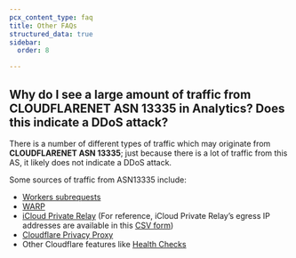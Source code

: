 ```yaml
---
pcx_content_type: faq
title: Other FAQs
structured_data: true
sidebar:
  order: 8

---
```


## Why do I see a large amount of traffic from CLOUDFLARENET ASN 13335 in Analytics? Does this indicate a DDoS attack?

There is a number of different types of traffic which may originate from **CLOUDFLARENET ASN 13335**; just because there is a lot of traffic from this AS, it likely does not indicate a DDoS attack.

Some sources of traffic from ASN13335 include:

* [Workers subrequests](/workers/runtime-apis/fetch/)
* [WARP](/warp-client/known-issues-and-faq/#does-warp-reveal-my-ip-address-to-websites-i-visit)
* [iCloud Private Relay](https://blog.cloudflare.com/icloud-private-relay/) (For reference, iCloud Private Relay’s egress IP addresses are available in this [CSV form](https://mask-api.icloud.com/egress-ip-ranges.csv))
* [Cloudflare Privacy Proxy](https://blog.cloudflare.com/building-privacy-into-internet-standards-and-how-to-make-your-app-more-private-today/)
* Other Cloudflare features like [Health Checks](/health-checks/)


